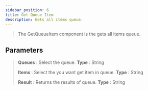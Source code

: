 ---
sidebar_position: 6
title: Get Queue Item
description: Gets all items queue.
---
> The GetQueueItem component is the gets all items queue.

## Parameters

> **Queues** : Select the queue. **Type** : String
>
> **Items** : Select the you want get item in queue. **Type** : String
>
> **Result** : Returns the results of queue. **Type** : String